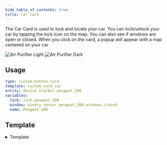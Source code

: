 ```yaml
---
hide_table_of_contents: true
title: Car Card
---
```


The Car Card is used to lock and locate your car. 
You can lock/unlock your car by tapping the lock icon on the map.
You can also see if windows are open or closed.
When you click on the card, a popup will appear with a map centered on your car

![Air Purifier Light](/img/cards/car/car.png)
![Air Purifier Dark](/img/cards/car/car-dark.png)

## Usage

```yaml title="📄 templates/custom_card_car/custom_card_car.yaml"
type: custom:button-card
template: custom_card_car
entity: device_tracker.peugeot_208
variables:
  lock: lock.peugeot_208
  window: binary_sensor.peugeot_208_windows_closed
  name: Peugeot 208
```

## Template


<details>
  <summary>Template</summary>
  <CodeBlock language="yaml" title="/dashboard/HaCasa/templates/custom_card_car/custom_card_car.yaml">{MyComponentSource}</CodeBlock>
</details>
